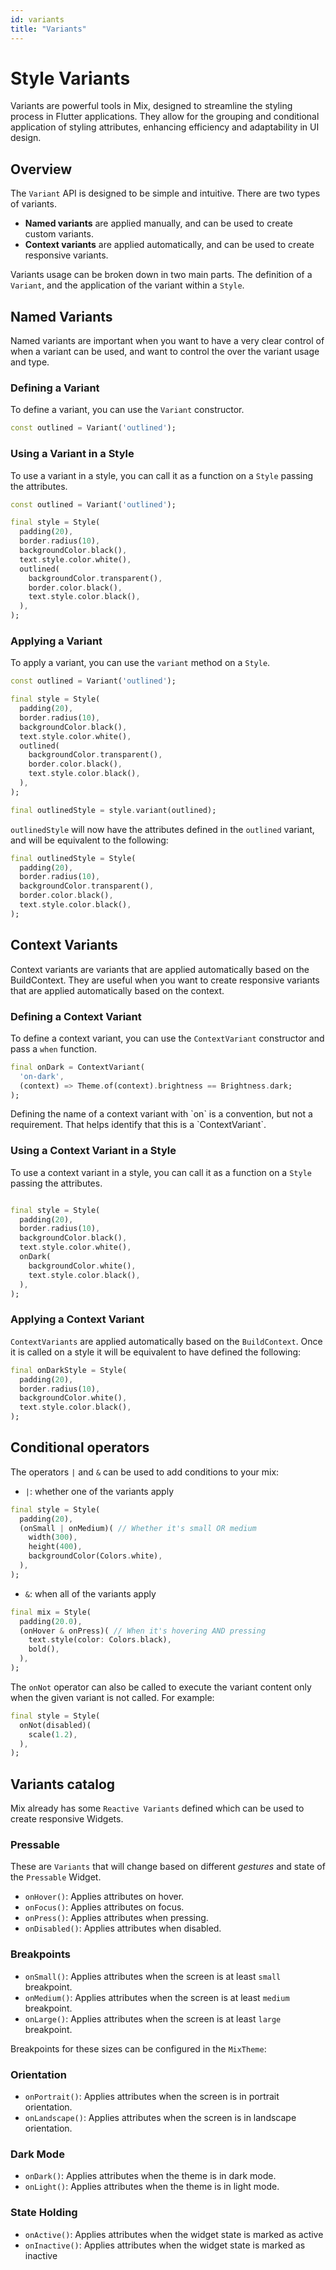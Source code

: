 ```yaml
---
id: variants
title: "Variants"
---
```



# Style Variants

Variants are powerful tools in Mix, designed to streamline the styling process in Flutter applications. They allow for the grouping and conditional application of styling attributes, enhancing efficiency and adaptability in UI design.

## Overview

The `Variant` API is designed to be simple and intuitive. There are two types of variants.

- **Named variants** are applied manually, and can be used to create custom variants.
- **Context variants** are applied automatically, and can be used to create responsive variants.

Variants usage can be broken down in two main parts. The definition of a `Variant`, and the application of the variant within a `Style`.

## Named Variants

Named variants are important when you want to have a very clear control of when a variant can be used, and want to control the over the variant usage and type.

### Defining a Variant

To define a variant, you can use the `Variant` constructor.

```dart
const outlined = Variant('outlined');
```

### Using a Variant in a Style

To use a variant in a style, you can call it as a function on a `Style` passing the attributes.

```dart {1, 8-12}
const outlined = Variant('outlined');

final style = Style(
  padding(20),
  border.radius(10),
  backgroundColor.black(),
  text.style.color.white(),
  outlined(
    backgroundColor.transparent(),
    border.color.black(),
    text.style.color.black(),
  ),
);
```

### Applying a Variant

To apply a variant, you can use the `variant` method on a `Style`.

```dart {1, 8-12, 15}
const outlined = Variant('outlined');

final style = Style(
  padding(20),
  border.radius(10),
  backgroundColor.black(),
  text.style.color.white(),
  outlined(
    backgroundColor.transparent(),
    border.color.black(),
    text.style.color.black(),
  ),
);

final outlinedStyle = style.variant(outlined);
```

`outlinedStyle` will now have the attributes defined in the `outlined` variant, and will be equivalent to the following:

```dart highlight="2-4"
final outlinedStyle = Style(
  padding(20),
  border.radius(10),
  backgroundColor.transparent(),
  border.color.black(),
  text.style.color.black(),
);
```

## Context Variants

Context variants are variants that are applied automatically based on the BuildContext. They are useful when you want to create responsive variants that are applied automatically based on the context.

### Defining a Context Variant

To define a context variant, you can use the `ContextVariant` constructor and pass a `when` function.

```dart
final onDark = ContextVariant(
  'on-dark',
  (context) => Theme.of(context).brightness == Brightness.dark;
);
```

<Callout type="info">
  Defining the name of a context variant with `on` is a convention, but not a
  requirement. That helps identify that this is a `ContextVariant`.
</Callout>

### Using a Context Variant in a Style

To use a context variant in a style, you can call it as a function on a `Style` passing the attributes.

```dart {7-10}

final style = Style(
  padding(20),
  border.radius(10),
  backgroundColor.black(),
  text.style.color.white(),
  onDark(
    backgroundColor.white(),
    text.style.color.black(),
  ),
);
```

### Applying a Context Variant

`ContextVariants` are applied automatically based on the `BuildContext`. Once it is called on a style it will be equivalent to have defined the following:

```dart highlight="2-4"
final onDarkStyle = Style(
  padding(20),
  border.radius(10),
  backgroundColor.white(),
  text.style.color.black(),
);
```

## Conditional operators

The operators `|` and `&` can be used to add conditions to your mix:

- `|`: whether one of the variants apply

```dart highlight="3-7"
final style = Style(
  padding(20),
  (onSmall | onMedium)( // Whether it's small OR medium
    width(300),
    height(400),
    backgroundColor(Colors.white),
  ),
);
```

- `&`: when all of the variants apply

```dart highlight="3-6"
final mix = Style(
  padding(20.0),
  (onHover & onPress)( // When it's hovering AND pressing
    text.style(color: Colors.black),
    bold(),
  ),
);
```

The `onNot` operator can also be called to execute the variant content only when the given
variant is not called. For example:

```dart highlight="2-4"
final style = Style(
  onNot(disabled)(
    scale(1.2),
  ),
);
```

## Variants catalog

Mix already has some `Reactive Variants` defined which can be used to create responsive
Widgets.

### Pressable

These are `Variants` that will change based on different _gestures_ and state of the
`Pressable` Widget.

- `onHover()`: Applies attributes on hover.
- `onFocus()`: Applies attributes on focus.
- `onPress()`: Applies attributes when pressing.
- `onDisabled()`: Applies attributes when disabled.

### Breakpoints

- `onSmall()`: Applies attributes when the screen is at least `small` breakpoint.
- `onMedium()`: Applies attributes when the screen is at least `medium` breakpoint.
- `onLarge()`: Applies attributes when the screen is at least `large` breakpoint.

Breakpoints for these sizes can be configured in the `MixTheme`:

### Orientation

- `onPortrait()`: Applies attributes when the screen is in portrait orientation.
- `onLandscape()`: Applies attributes when the screen is in landscape orientation.

### Dark Mode

- `onDark()`: Applies attributes when the theme is in dark mode.
- `onLight()`: Applies attributes when the theme is in light mode.

### State Holding

- `onActive()`: Applies attributes when the widget state is marked as active
- `onInactive()`: Applies attributes when the widget state is marked as inactive

